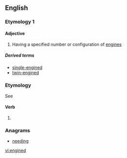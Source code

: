 ==English==

===Etymology 1===
{{suffix|engine|ed|gloss1=noun|lang=en}}

====Adjective====
{{en-adj|-}}

# {{context|in combination|lang=en}} Having a specified number or configuration of [[engine]]s

=====Derived terms=====
* [[single-engined]]
* [[twin-engined]]

===Etymology===
See {{term|engine}} {{a|verb}}

====Verb====
{{head|en|verb form}}

# {{en-past of|engine}}

===Anagrams===
* [[needing#English|needing]]

[[vi:engined]]
